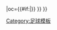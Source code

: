 {{fb team |t=特林素 |tan=特林素足球會 |tc=NOR |abb={{#if:{{{abb|}}}|TIL}} |oc={{#if:{{{oc|}}}|{{{oc{{0}}{{0}}}}} }} }}<!-- --><noinclude>[[Category:足球模板]]</noinclude>